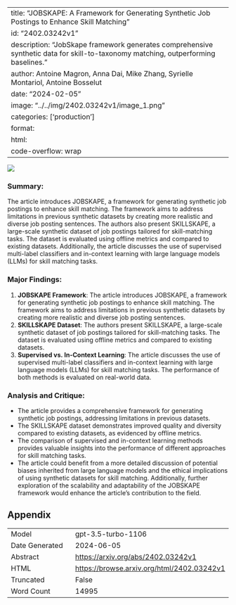 
---
title: "JOBSKAPE: A Framework for Generating Synthetic Job Postings to Enhance Skill Matching"
id: "2402.03242v1"
description: "JobSkape framework generates comprehensive synthetic data for skill-to-taxonomy matching, outperforming baselines."
author: Antoine Magron, Anna Dai, Mike Zhang, Syrielle Montariol, Antoine Bosselut
date: "2024-02-05"
image: "../../img/2402.03242v1/image_1.png"
categories: ['production']
format:
  html:
    code-overflow: wrap
---

![](../../img/2402.03242v1/image_1.png)

### Summary:
The article introduces JOBSKAPE, a framework for generating synthetic job postings to enhance skill matching. The framework aims to address limitations in previous synthetic datasets by creating more realistic and diverse job posting sentences. The authors also present SKILLSKAPE, a large-scale synthetic dataset of job postings tailored for skill-matching tasks. The dataset is evaluated using offline metrics and compared to existing datasets. Additionally, the article discusses the use of supervised multi-label classifiers and in-context learning with large language models (LLMs) for skill matching tasks.

### Major Findings:
1. **JOBSKAPE Framework**: The article introduces JOBSKAPE, a framework for generating synthetic job postings to enhance skill matching. The framework aims to address limitations in previous synthetic datasets by creating more realistic and diverse job posting sentences.
2. **SKILLSKAPE Dataset**: The authors present SKILLSKAPE, a large-scale synthetic dataset of job postings tailored for skill-matching tasks. The dataset is evaluated using offline metrics and compared to existing datasets.
3. **Supervised vs. In-Context Learning**: The article discusses the use of supervised multi-label classifiers and in-context learning with large language models (LLMs) for skill matching tasks. The performance of both methods is evaluated on real-world data.

### Analysis and Critique:
- The article provides a comprehensive framework for generating synthetic job postings, addressing limitations in previous datasets.
- The SKILLSKAPE dataset demonstrates improved quality and diversity compared to existing datasets, as evidenced by offline metrics.
- The comparison of supervised and in-context learning methods provides valuable insights into the performance of different approaches for skill matching tasks.
- The article could benefit from a more detailed discussion of potential biases inherited from large language models and the ethical implications of using synthetic datasets for skill matching. Additionally, further exploration of the scalability and adaptability of the JOBSKAPE framework would enhance the article's contribution to the field.

## Appendix

|          |          |
|----------|----------|
| Model     | gpt-3.5-turbo-1106       |
| Date Generated     | 2024-06-05       |
| Abstract | [https://arxiv.org/abs/2402.03242v1](https://arxiv.org/abs/2402.03242v1)        |
| HTML     | [https://browse.arxiv.org/html/2402.03242v1](https://browse.arxiv.org/html/2402.03242v1)       |
| Truncated       | False       |
| Word Count       | 14995       |